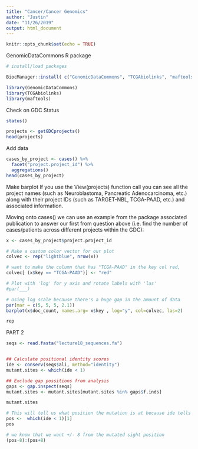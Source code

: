 ```yaml
---
title: "Cancer/Cancer Genomics"
author: "Justin"
date: "11/26/2019"
output: html_document
---
```


```r
knitr::opts_chunk$set(echo = TRUE)
```

GenomicDataCommons R package

```r
# install/load packages

BiocManager::install( c("GenomicDataCommons", "TCGAbiolinks", "maftools") )

```

```r
library(GenomicDataCommons)
library(TCGAbiolinks)
library(maftools)
```

Check on GDC Status
```r
status()
```


```r
projects <- getGDCprojects()
head(projects)
```



Add data

```r
cases_by_project <- cases() %>%
  facet("project.project_id") %>%
  aggregations()
head(cases_by_project)
```


Make barplot
If you use the View(projects) function call you can see all the project names (such as Neuroblastoma, Pancreatic Adenocarcinoma, etc.) along with their project IDs (such as TARGET-NBL, TCGA-PAAD, etc.) and associated information.

Moving onto cases() we can use an example from the package associated publication to answer our first from question above (i.e. find the number of cases/patients across different projects within the GDC):

```r
x <- cases_by_project$project.project_id

# Make a custom color vector for our plot
colvec <- rep("lightblue", nrow(x))

# want to make the column that has "TCGA-PAAD" in the key col red, 
colvec[ (x$key == "TCGA-PAAD")] <- "red"

# Plot with 'log' for y axis and rotate labels with 'las'
#par(___)  

# Using log scale because there's a huge gap in the amount of data 
par(mar = c(5, 5, 5, 2.1))
barplot(x$doc_count, names.arg= x$key , log="y", col=colvec, las=2)

```


```r
rep
```




PART 2

```r

seqs <- read.fasta("lecture18_sequences.fa")


## Calculate positional identity scores
ide <- conserv(seqs$ali, method="identity")
mutant.sites <- which(ide < 1) 

## Exclude gap possitions from analysis
gaps <- gap.inspect(seqs)
mutant.sites <- mutant.sites[mutant.sites %in% gaps$f.inds]

mutant.sites

```

```r

# This will tell us what position the mutation is at because ide tells us which is less than 1 which means different
pos <-  which(ide < 1)[1]
pos

# we know that we want +/- 8 from the mutated sight position
(pos-8):(pos+8)
```



